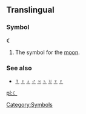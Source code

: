 ==Translingual==
===Symbol===
'''☾'''

#The symbol for the [[moon]].

===See also===
*[[☿]] [[♀]] [[♁]] [[♂]] [[♃]] [[♄]] [[♅]] [[♆]] [[♇]]

[[Category:Symbols]]

[[pl:☾]]